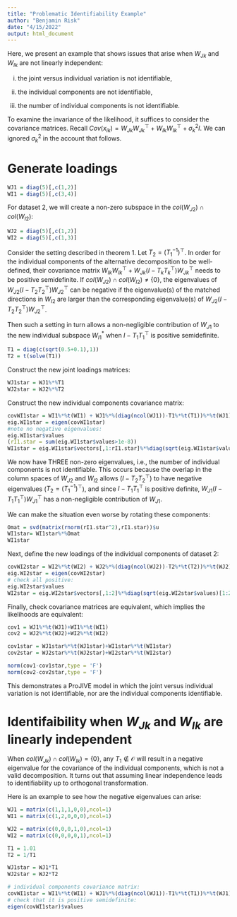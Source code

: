 ```yaml
---
title: "Problematic Identifiability Example"
author: "Benjamin Risk"
date: "4/15/2022"
output: html_document
---
```



Here, we present an example that shows issues that arise when 
$W_{Jk}$ and $W_{Ik}$ are not linearly independent:

   i) the joint versus individual variation is not identifiable, 
   
   ii) the individual components are not identifiable,
   
   iii) the number of individual components is not identifiable. 

To examine the invariance of the likelihood, it suffices to consider the covariance matrices. Recall $Cov(x_{ik}) = W_{Jk}W_{Jk}^\top + W_{Ik}W_{Ik}^\top + \sigma_k^2 I$. We can ignored $\sigma_k^2$ in the account that follows. 

# Generate loadings
```r
WJ1 = diag(5)[,c(1,2)]
WI1 = diag(5)[,c(3,4)]
```


For dataset 2, we will create a non-zero subspace in the  $col(W_{J2}) \cap col(W_{I2})$:

```r
WJ2 = diag(5)[,c(1,2)]
WI2 = diag(5)[,c(1,3)]
```

Consider the setting described in theorem 1. Let $T_2 = (T_1^{-1})^\top$. In order for the individual components of the alternative decomposition to be well-defined, their covariance matrix $W_{Ik}W_{Ik}^\top + W_{Jk}(I - T_k T_k^\top)W_{Jk}^\top$ needs to be positive semidefinite. If $col(W_{J2}) \cap col(W_{I2}) \ne \{0\}$, the eigenvalues of $W_{J2}(I-T_2 T_2^\top)W_{J2}^\top$ can be negative if the eigenvalue(s) of the matched directions in $W_{I2}$ are larger than the corresponding eigenvalue(s) of $W_{J2}(I - T_2 T_2^\top) W_{J2}^\top$. 

Then such a setting in turn allows a non-negligible contribution of $W_{J1}$ to the new individual subspace $W_{I1}^*$ when $I - T_1 T_1^\top$ is positive semidefinite.
```r
T1 = diag(c(sqrt(0.5+0.1),1)) 
T2 = t(solve(T1))
```

Construct the new joint loadings matrices:

```r
WJ1star = WJ1%*%T1
WJ2star = WJ2%*%T2
```

Construct the new individual components covariance matrix:

```r
covWI1star = WI1%*%t(WI1) + WJ1%*%(diag(ncol(WJ1))-T1%*%t(T1))%*%t(WJ1)
eig.WI1star = eigen(covWI1star)
#note no negative eigenvalues:
eig.WI1star$values
(rI1.star = sum(eig.WI1star$values>1e-8))
WI1star = eig.WI1star$vectors[,1:rI1.star]%*%diag(sqrt(eig.WI1star$values)[1:rI1.star])
```

We now have THREE non-zero eigenvalues, i.e., the number of individual components is not identifiable. This occurs because the overlap in the column spaces of $W_{J2}$ and $W_{I2}$ allows $(I - T_2 T_2^\top)$ to have negative eigenvalues ($T_2 = (T_1^{-1})^\top$), and since $I - T_1 T_1^\top$ is positive definite, $W_{J1}(I - T_1 T_1^\top) W_{J1}^\top$ has a non-negligible contribution of $W_{J1}$. 

We can make the situation even worse by rotating these components:
```r
Omat = svd(matrix(rnorm(rI1.star^2),rI1.star))$u
WI1star= WI1star%*%Omat
WI1star
```

Next, define the new loadings of the individual components of dataset 2:
```r
covWI2star = WI2%*%t(WI2) + WJ2%*%(diag(ncol(WJ2))-T2%*%t(T2))%*%t(WJ2)
eig.WI2star = eigen(covWI2star)
# check all positive:
eig.WI2star$values
WI2star = eig.WI2star$vectors[,1:2]%*%diag(sqrt(eig.WI2star$values)[1:2])
```


Finally, check covariance matrices are equivalent, which implies the likelihoods are equivalent:

```r
cov1 = WJ1%*%t(WJ1)+WI1%*%t(WI1)
cov2 = WJ2%*%t(WJ2)+WI2%*%t(WI2)

cov1star = WJ1star%*%t(WJ1star)+WI1star%*%t(WI1star)
cov2star = WJ2star%*%t(WJ2star)+WI2star%*%t(WI2star)

norm(cov1-cov1star,type = 'F')
norm(cov2-cov2star,type = 'F')
```

This demonstrates a ProJIVE model in which the joint versus individual variation is not identifiable, nor are the individual components identifiable. 

# Identifaibility when $W_{Jk}$ and $W_{Ik}$ are linearly independent

When $col(W_{Jk}) \cap col(W_{Ik}) = \{0\}$, any $T_1 \notin \mathcal{O}$ will result in a negative eigenvalue for the covariance of the individual components, which is not a valid decomposition. It turns out that assuming linear independence leads to identifiability up to orthogonal transformation. 

Here is an example to see how the negative eigenvalues can arise:
```r
WJ1 = matrix(c(1,1,1,0,0),ncol=1)
WI1 = matrix(c(1,2,0,0,0),ncol=1)

WJ2 = matrix(c(0,0,0,1,0),ncol=1)
WI2 = matrix(c(0,0,0,0,1),ncol=1)

T1 = 1.01
T2 = 1/T1

WJ1star = WJ1*T1
WJ2star = WJ2*T2

# individual components covariance matrix:
covWI1star = WI1%*%t(WI1) + WJ1%*%(diag(ncol(WJ1))-T1%*%t(T1))%*%t(WJ1)
# check that it is positive semidefinite:
eigen(covWI1star)$values
```

